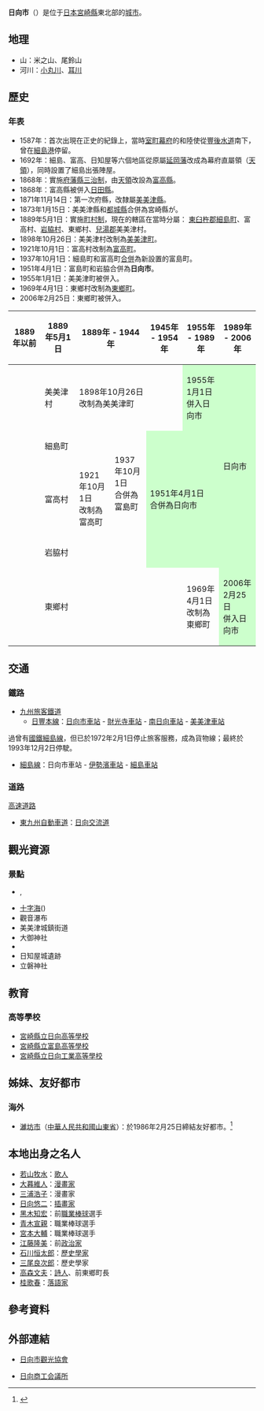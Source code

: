 {{日本都市
| 自治體名   = 日向市
| 圖像       = [[File:Mimitsu_Hyuga_2008.JPG|240px]]
| 圖像說明   = [[美美津|美美津]][[重要傳統的建造物群保存地區|傳統建築群]]
| 市章       = [[File:Emblem_of_Hyuga,_Miyazaki.svg|100px]]
| 日文原名   = 日向市
| 平假名     = ひゅうがし
| 羅馬字拼音 = Hyūga-shi
| 都道府縣   = 宮崎縣
| 支廳       =
| 編號       = 45206-8
| 面積       = 336.94
| 邊界未定   =
| 人口       = 58,839<ref>{{Cite web| url=https://www.hyugacity.jp/display.php?clist=0207| title=統計でみる日向市| publisher=日向市政府| language=ja| accessdate=2021-08-19| archive-date=2020-12-05| archive-url=https://web.archive.org/web/20201205070732/http://www.hyugacity.jp/display.php?clist=0207| dead-url=no}}</ref>
| 統計時間   = 2021年8月1日
| 自治體     = [[門川町|門川町]]、[[美鄉町_(宮崎縣)|美鄉町]]、[[都農町|都農町]]、[[木城町|木城町]] 
| 花         = [[向日葵|向日葵]]
| 樹         = [[木犀|木犀]]
| 鳥         = 
| 其他象徵物 = 市花木
| 其他象徵   = [[杜鵑花|杜鵑花]]
| 市長       = {{Tsl|ja|十屋幸平}}
| 卸任日期   = 2024年3月29日
| 議員數     = 20
| 郵遞區號   = 883-8555
| 所在地     = 日向市本町10番5号 
| 電話號碼   = 0982-52-1111
| 外部連結   = {{url|https://www.hyugacity.jp/}}
| 地圖       = [[File:Hyuga_in_Miyazaki_Prefecture.png|250px]]
| 註記       = 
}}
'''日向市'''（{{jpn|j=日向市|hg=ひゅうがし|rm=Hyūga shi|f=y}}）是位于[[日本|日本]][[宮崎縣|宮崎縣]]東北部的[[城市|城市]]。

== 地理 ==
* 山：米之山、尾鈴山
* 河川：[[小丸川|小丸川]]、[[耳川|耳川]]

== 歷史 ==
=== 年表 ===
* 1587年：首次出現在正史的紀錄上，當時[[室町幕府|室町幕府]]的和陸使從[[豐後水道|豐後水道]]南下，曾在[[細島港|細島港]]停留。
* 1692年：細島、富高、日知屋等六個地區從原屬[[延岡藩|延岡藩]]改成為幕府直屬領（[[天領|天領]]），同時設置了細島出張陣屋。
* 1868年：實施[[府藩縣三治制|府藩縣三治制]]，由[[天領|天領]]改設為[[富高縣|富高縣]]。
* 1868年：富高縣被併入[[日田縣|日田縣]]。
* 1871年11月14日：第一次府縣，改隸屬[[美美津縣|美美津縣]]。
* 1873年1月15日：美美津縣和[[都城縣_(日本)|都城縣]]合併為宮崎縣が。
* 1889年5月1日：實施[[町村制|町村制]]，現在的轄區在當時分屬： [[東臼杵郡|東臼杵郡]][[細島町|細島町]]、富高村、[[岩脇村|岩脇村]]、東鄉村、[[兒湯郡|兒湯郡]]美美津村。
* 1898年10月26日：美美津村改制為[[美美津町|美美津町]]。
* 1921年10月1日：富高村改制為[[富高町|富高町]]。
* 1937年10月1日：細島町和富高町[[市町村合併|合併]]為新設置的富島町。
* 1951年4月1日：富島町和岩脇合併為'''日向市'''。
* 1955年1月1日：美美津町被併入。
* 1969年4月1日：東鄉村改制為[[東鄉町_(宮崎縣)|東鄉町]]。
* 2006年2月25日：東鄉町被併入。

{| class="wikitable" style="font-size:x-small"
! 1889年以前
! 1889年5月1日
! colspan="2" | 1889年 - 1944年
! 1945年 - 1954年
! 1955年 - 1989年
! 1989年 - 2006年
! 現在
|-
|
| 美美津村
| colspan=3 | 1898年10月26日<br />改制為美美津町
| style="background-color:#cfc;" | 1955年1月1日<br />併入日向市
| rowspan=4 style="background-color:#cfc;" | 日向市
| rowspan=5 style="background-color:#cfc;" | 日向市
|-
|
| colspan=2 | 細島町
| rowspan="2" | 1937年10月1日<br />合併為富島町
| rowspan=3 colspan=2  style="background-color:#cfc;" | 1951年4月1日<br />合併為日向市
|-
|
| 富高村
| 1921年10月1日<br />改制為富高町
|-
|
| colspan=3 | 岩脇村
|-
|
| colspan=4 | 東鄉村
| 1969年4月1日<br />改制為東鄉町
| style="background-color:#cfc;" | 2006年2月25日<br />併入日向市
|}

== 交通 ==
=== 鐵路 ===
* [[九州旅客鐵道|九州旅客鐵道]]
** [[日豐本線|日豐本線]]：[[日向市車站|日向市車站]] - [[財光寺車站|財光寺車站]] - [[南日向車站|南日向車站]] - [[美美津車站|美美津車站]]
過曾有[[國鐵|國鐵]][[細島線|細島線]]，但已於1972年2月1日停止旅客服務，成為貨物線；最終於1993年12月2日停駛。
* [[細島線|細島線]]：日向市車站 - [[伊勢濱車站|伊勢濱車站]] - [[細島車站|細島車站]]

=== 道路 ===
; [[高速道路|高速道路]]
* [[東九州自動車道|東九州自動車道]]：[[日向交流道|日向交流道]]

== 觀光資源 ==
=== 景點 ===
* {{Tsl|ja|日向岬}},{{Tsl|ja|馬ヶ背}}
* [[十字海|十字海]]({{Tsl|ja|願いが叶うクルスの海}})
* 觀音瀑布
* 美美津城鎮街道
* 大御神社
* {{Tsl|ja|妙国寺庭園}}
* 日知屋城遺跡
* 立磐神社

== 教育 ==
=== 高等學校 ===
* [[宮崎縣立日向高等學校|宮崎縣立日向高等學校]]
* [[宮崎縣立富島高等學校|宮崎縣立富島高等學校]]
* [[宮崎縣立日向工業高等學校|宮崎縣立日向工業高等學校]]

== 姊妹、友好都市 ==
=== 海外 ===
* {{flagicon|PRC}} [[濰坊市|濰坊市]]（[[中華人民共和國|中華人民共和國]][[山東省|山東省]]）：於1986年2月25日締結友好都市。<ref>{{Cite web| publisher=日向市政府| title=日向市的介紹| url=http://www.city.hyuga.miyazaki.jp/about/syoukai.html| accessdate=2008年10月9日| language=ja| deadurl=yes| archiveurl=https://web.archive.org/web/20081023042424/http://www.city.hyuga.miyazaki.jp/about/syoukai.html| archivedate=2008年10月23日}}</ref>

== 本地出身之名人 ==
* [[若山牧水|若山牧水]]：[[歌人|歌人]]
* [[大暮維人|大暮維人]]：[[漫畫家|漫畫家]]
* [[三浦浩子|三浦浩子]]：漫畫家
* [[日向悠二|日向悠二]]：[[插畫家|插畫家]]
* [[黑木知宏|黑木知宏]]：前[[職業棒球|職業棒球]]選手
* [[青木宣親|青木宣親]]：職業棒球選手
* [[宮本大輔|宮本大輔]]：職業棒球選手
* [[江藤隆美|江藤隆美]]：前[[政治家|政治家]]
* [[石川恒太郎|石川恒太郎]]：[[歷史學家|歷史學家]]
* [[三尾良次郎|三尾良次郎]]：歷史學家
* [[高森文夫|高森文夫]]：[[詩人|詩人]]、前東鄉町長
* [[桂歌春|桂歌春]]：[[落語家|落語家]]

== 參考資料 ==
{{reflist}}

== 外部連結 ==
{{commons category|Hyuga, Miyazaki}}
{{Wikivoyage|en:Hyuga|日向市{{en icon}}}}
* {{Ja icon}} [http://www.hyuga.or.jp/ 日向市觀光協會] {{Wayback|url=http://www.hyuga.or.jp/ |date=20210124212919 }}
* {{Ja icon}} [http://www.miyazaki-cci.or.jp/hyuga/index.html 日向商工会議所] {{Wayback|url=http://www.miyazaki-cci.or.jp/hyuga/index.html |date=20200217220305 }}

{{宮崎縣}}
{{Authority control}}